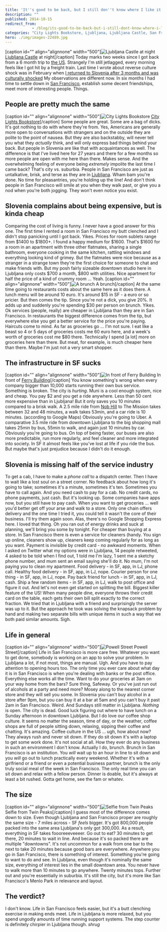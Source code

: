 ```yaml
---
title: 'It''s good to be back, but I still don''t know where I like it more'
description: ""
published: 2014-10-15
redirect_from: 
            - /blog/its-good-to-be-back-but-i-still-dont-know-where-i-like-it-more/swizec/6610
categories: "City Lights Bookstore, Ljubljana, Ljubljana Castle, San Francisco, Slovenia, Travel + Events, United States"
hero: ./img/images-22489.jpg
---
```

\[caption id="" align="alignnone" width="500"]![Ljubljana Castle at night](./img/images-22489.jpg "Ljubljana Castle at night") [Ljubljana Castle](<http://maps.google.com/maps?ll=46.0488888889,14.5083333333&spn=0.01,0.01&q=46.0488888889,14.5083333333 (Ljubljana%20Castle)&t=h> "Ljubljana Castle") at night\[/caption] Today marks two weeks since I got back from a 6 month trip to [the US](<http://maps.google.com/maps?ll=38.8833333333,-77.0166666667&spn=10.0,10.0&q=38.8833333333,-77.0166666667 (United%20States)&t=h> "United States"). Strangely I'm still jetlagged, every morning feels like I got hit by a freight train. Last time I wrote about reverse culture shock was in February when [I returned to Slovenia after 3 months and was culturally shocked](http://swizec.com/blog/i-returned-to-slovenia-after-3-months-and-i-am-culturally-shocked/swizec/6530) My observations are different now. In six months I had time to settle down in [San Francisco](<http://maps.google.com/maps?ll=37.7833333333,-122.416666667&spn=0.1,0.1&q=37.7833333333,-122.416666667 (San%20Francisco)&t=h> "San Francisco"), establish some decent friendships, meet more of interesting people. Things.

## People are pretty much the same

\[caption id="" align="alignnone" width="500"]![City Lights Bookstore](./img/images-22491.jpg "City Lights Bookstore") [City Lights Bookstore](<http://maps.google.com/maps?ll=37.797628,-122.406575&spn=0.01,0.01&q=37.797628,-122.406575 (City%20Lights%20Bookstore)&t=h> "City Lights Bookstore")\[/caption] Some people are great. Some are a bag of dicks. It's got nothing to do with where they're from. Yes, Americans are generally more open to conversations with strangers and on the outside they are polite to the point of nausea. But they are also backstabby, will never tell you what they _actually_ think, and will only express bad things behind your back. But people in Slovenia are like that with acquaintances as well. The difference is that I've lived here for 27 years and there for a few months so more people are open with me here than there. Makes sense. And the overwhelming feeling of everyone being _extremely_ impolite the last time I came back? That's city vs. suburbia. People in San Francisco are just as untalkative, brisk, and terse as they are in [Ljubljana](<http://maps.google.com/maps?ll=46.0555555556,14.5083333333&spn=0.1,0.1&q=46.0555555556,14.5083333333 (Ljubljana)&t=h> "Ljubljana"). Wham bam you're done. No time for pleasantries, you're holding up the line! And don't think people in San Francisco will smile at you when they walk past, or give you a nod when you're both jogging. They won't even notice you exist.

## Slovenia complains about being expensive, but is kinda cheap

Comparing the cost of living is funny. I never have a good answer for this one. The first time I rented a room in San Francisco my butt clenched and I didn't stop panicking until I got back. Yikes. Prices for room sublets range from $1400 to $1800+. I found a happy medium for $1600. That's $1600 for a room in an apartment with three other flatmates, sharing a single bathroom, everyone cooking in the same kitchen, rattling windows and everything looking kind of grimey. But the flatmates were nice because as a stranger in a strange town they're the first choice for someone to chat and make friends with. But my posh fairly sizeable downtown studio here in Ljubljana only costs $700 a month, $800 with utilities. Nice apartment for half the price of a kind of crummy room ... Yeah. \[caption id="" align="alignnone" width="500"]![A brunch](./img/images-22492.jpg "A brunch") A brunch\[/caption] At the same time going to restaurants costs about the same here as it does there. A lunch menu will be around 10 euro. It's around $15 in SF - a euro or so pricier. But then comes the tip. Since you're not a dick, you give 20%. It adds up and suddenly you're spending $30 per person on brunch. Yikes. Ok services (people, really) are cheaper in Ljubljana than they are in San Francisco. In restaurants the biggest difference comes from the tip, but everywhere else you get a better service for the price you're paying. Haircuts come to mind. As far as groceries go ... I'm not sure. I eat like a beast so 4 or 5 days of groceries costs me 60 euro here, and a week's worth of groceries cost me $80 there. Technically I spend \[a lot] more on groceries here than there. But meat, for example, is much cheaper here than there. Maybe I'm just not a very smart shopper.

## The infrastructure in SF sucks

\[caption id="" align="alignnone" width="500"]![In front of Ferry Building](./img/images-22490.jpg "In front of Ferry Building") In front of [Ferry Building](<http://maps.google.com/maps?ll=37.7955555556,-122.392222222&spn=0.01,0.01&q=37.7955555556,-122.392222222 (San%20Francisco%20Ferry%20Building)&t=h> "San Francisco Ferry Building")\[/caption] You know something's wrong when every company bigger than 10,000 starts running their own bus service. Something is broken. The city is _hurting_. Muni is a cool enough system, nice and cheap. You pay $2 and you get a ride anywhere. Less than 50 cent more expensive than in Ljubljana! But it only saves you 10 minutes compared to a brisk walk. A 2.5 mile ride from [Nob Hill](<http://maps.google.com/maps?ll=37.79323,-122.41448&spn=0.1,0.1&q=37.79323,-122.41448 (Nob%20Hill%2C%20San%20Francisco)&t=h> "Nob Hill, San Francisco") to The Mission takes between 32 and 48 minutes, a walk takes 53min, and a car ride is 10 minutes. (according to Google Maps) Obviously you're going to Uber. A comparative 3.5 mile ride from downtown Ljubljana to the big shopping mall takes 25min by bus, 55min to walk, and again just 10 minutes by car. Obviously you're going to bus. On top of being faster, our buses are also more predictable, run more regularly, and feel cleaner and more integrated into society. In SF it almost feels like you've lost at life if you ride the bus. But maybe that's just prejudice because I didn't do it enough.

## Slovenia is missing half of the service industry

To get a cab, I have to make a _phone call_ to a dispatch center. Then I have to wait like a lost soul on a street corner. No feedback about how long it's going to take; sometimes it's a minute, sometimes it's ten. Sometimes you have to call again. And you need cash to pay for a cab. No credit cards, no phone payments, just cash. But it's looking up. Some companies have apps now, but you still have to pay cash. When you want to get groceries ... well you'd better get off your arse and walk to a store. Only one chain offers delivery and the one time I tried it, you could tell it wasn't the core of their business. I'll try them again soon. Alas, there's no Google Shopping Express here. I loved that thing. Oh you ran out of energy drinks and suck at planning, we'll bring you some by tonight. For cheaper than buying at a store. In San Francisco there is even a service for cleaners (handy. You sign up online, cleaners show up, cleaners keep coming regularly for as long as you want. Payment is invisible by credit card - no awkward moments. When I asked on Twitter what my options were in Ljubljana, 14 people retweeted, 4 asked to be told when I find out, 1 told me I'm lazy, 1 sent me a sketchy phone number, and mum sent an email saying she'll do it. No mum, I'm not paying you to clean my apartment. Food delivery - in SF, app, in LJ, phone call. Healthy food delivery - in SF, app, in LJ, nope. Courier person for one thing - in SF, app, in LJ, nope. Pay back friend for lunch - in SF, app, in LJ, cash. Ship a few random items - in SF, app, in LJ, walk to post office and figure it out. And let's not even get started on splitting the bill. Biggest killer feature of the US! When many people dine, everyone throws their credit card on the table, each gets their own bill split exactly to the correct fraction. We tried that in Ljubljana with a friend and surprisingly the server was up to it. But the approach he took was solving the knapsack problem by hand and making two separate bills with unique items in such a way that we both paid similar amounts. Sigh.

## Life in general

\[caption id="" align="alignnone" width="500"]![Powell Street](./img/images-22493.jpg "Powell Street") Powell Street\[/caption] Life in San Francisco is more care free. Whatever you want to get done, somebody is working on an app to solve your problem. In Ljubljana a lot, if not most, things are manual. Ugh. And you have to pay attention to opening hours too. The only time you ever care about what day it is in San Francisco is when you're dealing with banks or the post office. Everything else works all the time. Want to do your groceries at 3am on your way home from the bars? Sure thing, Safeway. Or you've just run out of alcohols at a party and need more? Mosey along to the nearest corner store and they will sell you some. In Slovenia you can't buy alcohol in a store after 9pm, but you can buy it at a bar at 5am and you can't buy it past 2am in San Francisco. Weird. And Sundays still matter in Ljubljana. _Nothing_ is open. The city is dead. Good luck figuring out where to have lunch on a Sunday afternoon in downtown Ljubljana. But I do love our coffee shop culture. It seems no matter the season, time of day, or the weather, coffee shops are full of people sitting down, relaxing, sipping their coffee and chatting. It's amazing. Coffee culture in the US ... ugh, how about now? They always rush and never sit down. If they do sit down it's with a laptop to get some work done. It's not social at all. How they ever do any business in such an environment I don't know. Actually I do, brunch. Brunch in San Francisco is an institution. You _will_ wait up to an hour in line to sit down and you _will_ go out to lunch practically every weekend. Whether it's with a girlfriend or a friend or even a potential business partner, brunch is the only truly social meal of the week in San Francisco. The only real time you can sit down and relax with a fellow person. Dinner is doable, but it's always at least a bit rushed. Gotta get home, see the fam or whatev.

## The size

\[caption id="" align="alignnone" width="500"]![Selfie from Twin Peaks](./img/images-22494.jpg "Selfie from Twin Peaks") Selfie from Twin Peaks\[/caption] I guess most of the difference comes down to size. Even though Ljubljana and San Francisco proper are roughly the same size - 7 miles across - SF _feels_ bigger. It's got 800,000 people packed into the same area Ljubljana's only got 300,000. As a result, everything in SF takes foooreeeveeeer. Go out to eat? 30 minutes to get there, 20 minutes to wait in line. And because it's so packed there are multiple "downtowns". It's not uncommon for a walk from one bar to the next to take 20 minutes because good bars are everywhere. Anywhere you go in San Francisco, there is something of interest. Something you're going to want to do and see. In Ljubljana, even though it's nominally the same size, everything of interest lies in the small downtown area. You never have to walk more than 10 minutes to go anywhere. Twenty minutes tops. Further out and you're essentially in suburbia. It's still the city, but it's more like San Francisco's Menlo Park in relevance and layout.

## The verdict?

I don't know. Life in San Francisco feels easier, but it's a butt clenching exercise in making ends meet. Life in Ljubljana is more relaxed, but you spend ungodly amounts of time running support systems. The step counter is definitely chirpier in Ljubljana though. _shrug_